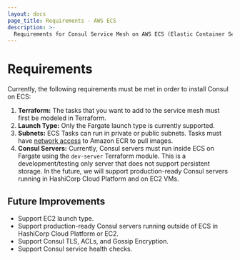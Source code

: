 ```yaml
---
layout: docs
page_title: Requirements - AWS ECS
description: >-
  Requirements for Consul Service Mesh on AWS ECS (Elastic Container Service).
---
```


# Requirements

Currently, the following requirements must be met in order to install Consul on ECS:

1. **Terraform:** The tasks that you want to add to the service mesh must first be modeled in Terraform.
1. **Launch Type:** Only the Fargate launch type is currently supported.
1. **Subnets:** ECS Tasks can run in private or public subnets. Tasks must have [network access](https://aws.amazon.com/premiumsupport/knowledge-center/ecs-pull-container-api-error-ecr/) to Amazon ECR to pull images.
1. **Consul Servers:** Currently, Consul servers must run inside ECS on Fargate using the `dev-server` Terraform module. This is a development/testing only server that does not support persistent storage. In the future, we will support production-ready Consul servers running in HashiCorp Cloud Platform and on EC2 VMs.

## Future Improvements

- Support EC2 launch type.
- Support production-ready Consul servers running outside of ECS in HashiCorp Cloud Platform or EC2.
- Support Consul TLS, ACLs, and Gossip Encryption.
- Support Consul service health checks.
